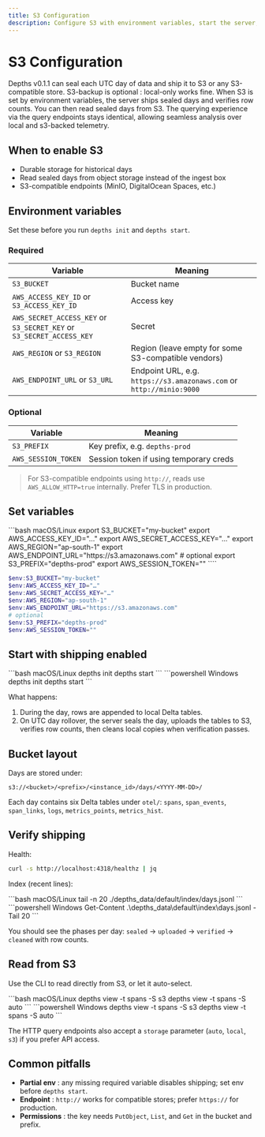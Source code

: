 ```yaml
---
title: S3 Configuration
description: Configure S3 with environment variables, start the server, and query sealed days from S3 using the CLI.
---
```


# S3 Configuration

Depths v0.1.1 can seal each UTC day of data and ship it to S3 or any S3-compatible store. S3-backup is optional : local-only works fine. When S3 is set by environment variables, the server ships sealed days and verifies row counts. You can then read sealed days from S3. The querying experience 
via the query endpoints stays identical, allowing seamless analysis over local and s3-backed telemetry.

## When to enable S3

- Durable storage for historical days
- Read sealed days from object storage instead of the ingest box
- S3-compatible endpoints (MinIO, DigitalOcean Spaces, etc.)

## Environment variables

Set these before you run `depths init` and `depths start`.

### Required

| Variable | Meaning |
|---|---|
| `S3_BUCKET` | Bucket name |
| `AWS_ACCESS_KEY_ID` or `S3_ACCESS_KEY_ID` | Access key |
| `AWS_SECRET_ACCESS_KEY` or `S3_SECRET_KEY` or `S3_SECRET_ACCESS_KEY` | Secret |
| `AWS_REGION` or `S3_REGION` | Region (leave empty for some S3-compatible vendors) |
| `AWS_ENDPOINT_URL` or `S3_URL` | Endpoint URL, e.g. `https://s3.amazonaws.com` or `http://minio:9000` |

### Optional

| Variable | Meaning |
|---|---|
| `S3_PREFIX` | Key prefix, e.g. `depths-prod` |
| `AWS_SESSION_TOKEN` | Session token if using temporary creds |

> For S3-compatible endpoints using `http://`, reads use `AWS_ALLOW_HTTP=true` internally. Prefer TLS in production.

## Set variables

<CodeGroup>
```bash macOS/Linux
export S3_BUCKET="my-bucket"
export AWS_ACCESS_KEY_ID="…"
export AWS_SECRET_ACCESS_KEY="…"
export AWS_REGION="ap-south-1"
export AWS_ENDPOINT_URL="https://s3.amazonaws.com"
# optional
export S3_PREFIX="depths-prod"
export AWS_SESSION_TOKEN=""
````

```powershell Windows
$env:S3_BUCKET="my-bucket"
$env:AWS_ACCESS_KEY_ID="…"
$env:AWS_SECRET_ACCESS_KEY="…"
$env:AWS_REGION="ap-south-1"
$env:AWS_ENDPOINT_URL="https://s3.amazonaws.com"
# optional
$env:S3_PREFIX="depths-prod"
$env:AWS_SESSION_TOKEN=""
```

</CodeGroup>

## Start with shipping enabled

<CodeGroup>
```bash macOS/Linux
depths init
depths start
```
```powershell Windows
depths init
depths start
```
</CodeGroup>

What happens:

1. During the day, rows are appended to local Delta tables.
2. On UTC day rollover, the server seals the day, uploads the tables to S3, verifies row counts, then cleans local copies when verification passes.

## Bucket layout

Days are stored under:

```
s3://<bucket>/<prefix>/<instance_id>/days/<YYYY-MM-DD>/
```

Each day contains six Delta tables under `otel/`:
`spans`, `span_events`, `span_links`, `logs`, `metrics_points`, `metrics_hist`.

## Verify shipping

Health:

```bash
curl -s http://localhost:4318/healthz | jq
```

Index (recent lines):

<CodeGroup>
```bash macOS/Linux
tail -n 20 ./depths_data/default/index/days.jsonl
```
```powershell Windows
Get-Content .\depths_data\default\index\days.jsonl -Tail 20
```
</CodeGroup>

You should see the phases per day: `sealed` → `uploaded` → `verified` → `cleaned` with row counts.

## Read from S3

Use the CLI to read directly from S3, or let it auto-select.

<CodeGroup>
```bash macOS/Linux
depths view -t spans -S s3
depths view -t spans -S auto
```
```powershell Windows
depths view -t spans -S s3
depths view -t spans -S auto
```
</CodeGroup>

The HTTP query endpoints also accept a `storage` parameter (`auto`, `local`, `s3`) if you prefer API access.

## Common pitfalls

* **Partial env** : any missing required variable disables shipping; set env before `depths start`.
* **Endpoint** : `http://` works for compatible stores; prefer `https://` for production.
* **Permissions** : the key needs `PutObject`, `List`, and `Get` in the bucket and prefix.

